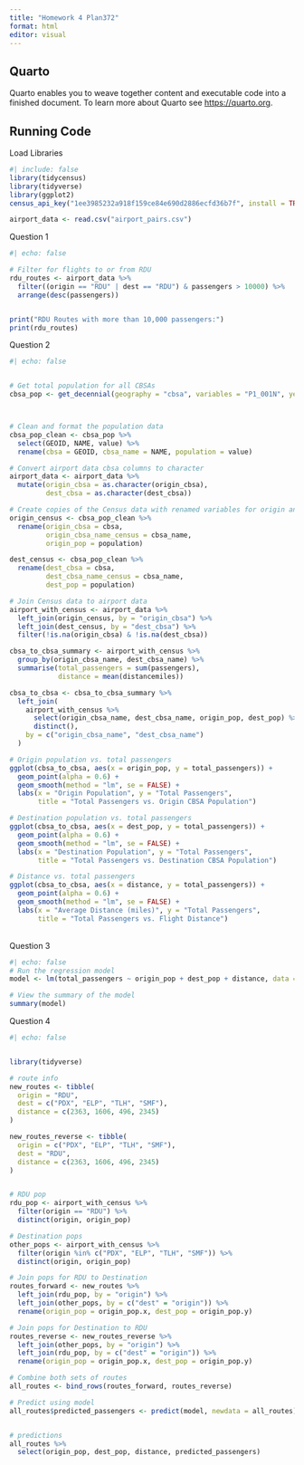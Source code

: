 ```yaml
---
title: "Homework 4 Plan372"
format: html
editor: visual
---
```


## Quarto

Quarto enables you to weave together content and executable code into a finished document. To learn more about Quarto see <https://quarto.org>.

## Running Code

Load Libraries

```r
#| include: false
library(tidycensus)
library(tidyverse)
library(ggplot2)
census_api_key("1ee3985232a918f159ce84e690d2886ecfd36b7f", install = TRUE, overwrite = TRUE)

airport_data <- read.csv("airport_pairs.csv")

```

Question 1

```r
#| echo: false

# Filter for flights to or from RDU 
rdu_routes <- airport_data %>%
  filter((origin == "RDU" | dest == "RDU") & passengers > 10000) %>%
  arrange(desc(passengers))


print("RDU Routes with more than 10,000 passengers:")
print(rdu_routes)

```

Question 2

```R
#| echo: false


# Get total population for all CBSAs
cbsa_pop <- get_decennial(geography = "cbsa", variables = "P1_001N", year = 2020)



# Clean and format the population data
cbsa_pop_clean <- cbsa_pop %>%
  select(GEOID, NAME, value) %>%
  rename(cbsa = GEOID, cbsa_name = NAME, population = value)

# Convert airport data cbsa columns to character
airport_data <- airport_data %>%
  mutate(origin_cbsa = as.character(origin_cbsa),
         dest_cbsa = as.character(dest_cbsa))

# Create copies of the Census data with renamed variables for origin and destination
origin_census <- cbsa_pop_clean %>%
  rename(origin_cbsa = cbsa, 
         origin_cbsa_name_census = cbsa_name,
         origin_pop = population)

dest_census <- cbsa_pop_clean %>%
  rename(dest_cbsa = cbsa,
         dest_cbsa_name_census = cbsa_name,
         dest_pop = population)

# Join Census data to airport data
airport_with_census <- airport_data %>%
  left_join(origin_census, by = "origin_cbsa") %>%
  left_join(dest_census, by = "dest_cbsa") %>%
  filter(!is.na(origin_cbsa) & !is.na(dest_cbsa))

cbsa_to_cbsa_summary <- airport_with_census %>%
  group_by(origin_cbsa_name, dest_cbsa_name) %>%
  summarise(total_passengers = sum(passengers),
            distance = mean(distancemiles))

cbsa_to_cbsa <- cbsa_to_cbsa_summary %>%
  left_join(
    airport_with_census %>% 
      select(origin_cbsa_name, dest_cbsa_name, origin_pop, dest_pop) %>%
      distinct(),
    by = c("origin_cbsa_name", "dest_cbsa_name")
  )

# Origin population vs. total passengers
ggplot(cbsa_to_cbsa, aes(x = origin_pop, y = total_passengers)) +
  geom_point(alpha = 0.6) +
  geom_smooth(method = "lm", se = FALSE) +
  labs(x = "Origin Population", y = "Total Passengers",
       title = "Total Passengers vs. Origin CBSA Population")

# Destination population vs. total passengers
ggplot(cbsa_to_cbsa, aes(x = dest_pop, y = total_passengers)) +
  geom_point(alpha = 0.6) +
  geom_smooth(method = "lm", se = FALSE) +
  labs(x = "Destination Population", y = "Total Passengers",
       title = "Total Passengers vs. Destination CBSA Population")

# Distance vs. total passengers
ggplot(cbsa_to_cbsa, aes(x = distance, y = total_passengers)) +
  geom_point(alpha = 0.6) +
  geom_smooth(method = "lm", se = FALSE) +
  labs(x = "Average Distance (miles)", y = "Total Passengers",
       title = "Total Passengers vs. Flight Distance")
```

\
Question 3

```r
#| echo: false
# Run the regression model
model <- lm(total_passengers ~ origin_pop + dest_pop + distance, data = cbsa_to_cbsa)

# View the summary of the model
summary(model)
```

Question 4

```r
#| echo: false


library(tidyverse)

# route info 
new_routes <- tibble(
  origin = "RDU",
  dest = c("PDX", "ELP", "TLH", "SMF"),
  distance = c(2363, 1606, 496, 2345)
)

new_routes_reverse <- tibble(
  origin = c("PDX", "ELP", "TLH", "SMF"),
  dest = "RDU",
  distance = c(2363, 1606, 496, 2345)
)


# RDU pop
rdu_pop <- airport_with_census %>%
  filter(origin == "RDU") %>%
  distinct(origin, origin_pop)

# Destination pops 
other_pops <- airport_with_census %>%
  filter(origin %in% c("PDX", "ELP", "TLH", "SMF")) %>%
  distinct(origin, origin_pop)

# Join pops for RDU to Destination
routes_forward <- new_routes %>%
  left_join(rdu_pop, by = "origin") %>%         
  left_join(other_pops, by = c("dest" = "origin")) %>%  
  rename(origin_pop = origin_pop.x, dest_pop = origin_pop.y)

# Join pops for Destination to RDU
routes_reverse <- new_routes_reverse %>%
  left_join(other_pops, by = "origin") %>%      
  left_join(rdu_pop, by = c("dest" = "origin")) %>%  
  rename(origin_pop = origin_pop.x, dest_pop = origin_pop.y)

# Combine both sets of routes
all_routes <- bind_rows(routes_forward, routes_reverse)

# Predict using model
all_routes$predicted_passengers <- predict(model, newdata = all_routes)


# predictions
all_routes %>%
  select(origin_pop, dest_pop, distance, predicted_passengers)

```
